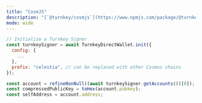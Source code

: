 ```yaml
---
title: "CosmJS"
description: "[`@turnkey/cosmjs`](https://www.npmjs.com/package/@turnkey/cosmjs) exports a `TurnkeyDirectWallet` that serves as a drop-in replacement for a CosmJS direct wallet. It includes support for `signDirect`. See full implementation [here](https://github.com/tkhq/sdk/tree/main/packages/cosmjs) for more details and examples."
mode: wide
---
```


```js
// Initialize a Turnkey Signer
const turnkeySigner = await TurnkeyDirectWallet.init({
  config: {
    ...
  },
  prefix: "celestia", // can be replaced with other Cosmos chains
});

const account = refineNonNull((await turnkeySigner.getAccounts())[0]);
const compressedPublicKey = toHex(account.pubkey);
const selfAddress = account.address;
```
